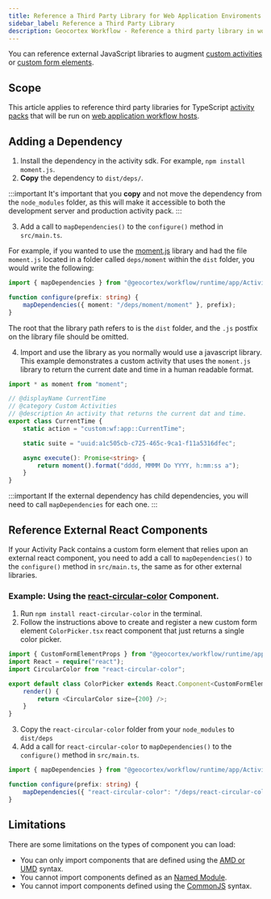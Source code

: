 ```yaml
---
title: Reference a Third Party Library for Web Application Enviroments
sidebar_label: Reference a Third Party Library
description: Geocortex Workflow - Reference a third party library in workflow for web applications
---
```



You can reference external JavaScript libraries to augment [custom activities](implement-custom-activity-web.mdx) or [custom form elements](implement-custom-form-elements-web.mdx).

## Scope

This article applies to reference third party libraries for TypeScript [activity packs](concepts-key-concepts.mdx#activity-packs) that will be run on [web application workflow hosts](concepts-key-concepts.mdx#geocortex-workflow-hosts).

<WebPrereqs />

## Adding a Dependency

1. Install the dependency in the activity sdk. For example, `npm install moment.js`.
2. **Copy** the dependency to `dist/deps/`.

:::important
It's important that you **copy** and not move the dependency from the `node_modules` folder, as this will make it accessible to both the development server and production activity pack.
:::

3. Add a call to `mapDependencies()` to the `configure()` method in `src/main.ts`.

For example, if you wanted to use the [moment.js](https://github.com/moment/moment) library and had the file `moment.js` located in a folder called `deps/moment` within the `dist` folder, you would write the following:

```typescript
import { mapDependencies } from "@geocortex/workflow/runtime/app/ActivityPackUtils";

function configure(prefix: string) {
    mapDependencies({ moment: "/deps/moment/moment" }, prefix);
}
```

The root that the library path refers to is the `dist` folder, and the `.js` postfix on the library file should be omitted.

4. Import and use the library as you normally would use a javascript library. This example demonstrates a custom activity that uses the `moment.js` library to return the current date and time in a human readable format.

```typescript
import * as moment from "moment";

// @displayName CurrentTime
// @category Custom Activities
// @description An activity that returns the current dat and time.
export class CurrentTime {
    static action = "custom:wf:app::CurrentTime";

    static suite = "uuid:a1c505cb-c725-465c-9ca1-f11a5316dfec";

    async execute(): Promise<string> {
        return moment().format("dddd, MMMM Do YYYY, h:mm:ss a");
    }
}
```

:::important
If the external dependency has child dependencies, you will need to call `mapDependencies` for each one.
:::

## Reference External React Components

If your Activity Pack contains a custom form element that relies upon an external react component, you need to add a call to `mapDependencies()` to the `configure()` method in `src/main.ts`, the same as for other external libraries.

### Example: Using the [react-circular-color](https://github.com/ubcent/react-circular-color) Component.

1. Run `npm install react-circular-color` in the terminal.
2. Follow the instructions above to create and register a new custom form element `ColorPicker.tsx` react component that just returns a single color picker.

```typescript
import { CustomFormElementProps } from "@geocortex/workflow/runtime/app/RegisterCustomFormElementBase";
import React = require("react");
import CircularColor from "react-circular-color";

export default class ColorPicker extends React.Component<CustomFormElementProps> {
    render() {
        return <CircularColor size={200} />;
    }
}
```

3. Copy the `react-circular-color` folder from your `node_modules` to `dist/deps`
4. Add a call for `react-circular-color` to `mapDependencies()` to the `configure()` method in `src/main.ts`.

```typescript
import { mapDependencies } from "@geocortex/workflow/runtime/app/ActivityPackUtils";

function configure(prefix: string) {
    mapDependencies({ "react-circular-color": "/deps/react-circular-color/build/index" }, prefix);
}
```

## Limitations

There are some limitations on the types of component you can load:

-   You can only import components that are defined using the [AMD or UMD](https://www.davidbcalhoun.com/2014/what-is-amd-commonjs-and-umd/) syntax.
-   You cannot import components defined as an [Named Module](http://requirejs.org/docs/whyamd.html#namedmodules).
-   You cannot import components defined using the [CommonJS](http://requirejs.org/docs/commonjs.html) syntax.
